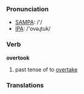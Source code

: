 === Pronunciation ===
*[[w:SAMPA|SAMPA]]: /'/
*[[w:IPA|IPA]]: /'ovəɻtuk/

=== Verb ===

'''overtook'''

# past tense of to [[overtake]]

=== Translations ===